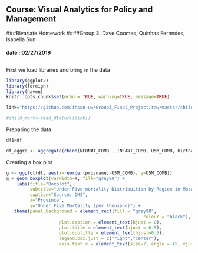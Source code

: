 ## Course: Visual Analytics for Policy and Management
###Bivariate Homework 
####Group 3: Dave Coomes, Quinhas Fernndes, Isabella Sun

#### date : 02/27/2019 
## 
##

First we load libraries and bring in the data
```r
library(ggplot2)
library(foreign)
library(haven)
knitr::opts_chunk$set(echo = TRUE, warning=TRUE, message=TRUE)

link="https://github.com/ihsun-uw/Group3_Final_Project/raw/master/child_mortality.dta"

#child_mort<-read_dta(url(link))

```

Preparing the data
```r

df1=df

df_aggre <- aggregate(cbind(NEONAT_COMB , INFANT_COMB, U5M_COMB, birthatend, hwdensity, midwifedensity)~provname, data=df1, FUN=mean )

```

Creating a box plot
```r
g <- ggplot(df, aes(x=reorder(provname,-U5M_COMB), y=U5M_COMB))
g + geom_boxplot(varwidth=T, fill="grey80") + 
    labs(title="Boxplot", 
         subtitle="Under Five mortality Distribuition by Region in Mozambique",
         caption="Source: DHS",
         x="Province",
         y="Under Five Mortality (per thousand)") +
   theme(panel.background = element_rect(fill = "gray98",
                                                    colour = "black"),
                    plot.caption = element_text(hjust = 0), 
                    plot.title = element_text(hjust = 0.5),
                    plot.subtitle = element_text(hjust=0.5),
                    legend.box.just = c("right","center"), 
                    axis.text.x = element_text(size=7, angle = 45, vjust = 1, hjust=1)) 

```

